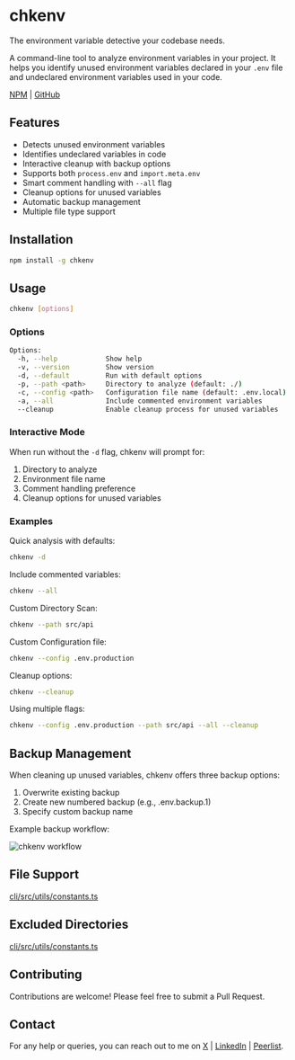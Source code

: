 # chkenv

The environment variable detective your codebase needs.

A command-line tool to analyze environment variables in your project. It helps you identify unused environment variables declared in your `.env` file and undeclared environment variables used in your code.

[NPM](https://www.npmjs.com/package/chkenv) | [GitHub](https://github.com/sudipb7/chkenv)

## Features

- Detects unused environment variables
- Identifies undeclared variables in code
- Interactive cleanup with backup options
- Supports both `process.env` and `import.meta.env`
- Smart comment handling with `--all` flag
- Cleanup options for unused variables
- Automatic backup management
- Multiple file type support

## Installation

```bash
npm install -g chkenv
```

## Usage

```bash
chkenv [options]
```

### Options

```bash
Options:
  -h, --help            Show help
  -v, --version         Show version
  -d, --default         Run with default options
  -p, --path <path>     Directory to analyze (default: ./)
  -c, --config <path>   Configuration file name (default: .env.local)
  -a, --all             Include commented environment variables
  --cleanup             Enable cleanup process for unused variables
```

### Interactive Mode

When run without the `-d` flag, chkenv will prompt for:

1. Directory to analyze
2. Environment file name
3. Comment handling preference
4. Cleanup options for unused variables

### Examples

Quick analysis with defaults:

```bash
chkenv -d
```

Include commented variables:

```bash
chkenv --all
```

Custom Directory Scan:

```bash
chkenv --path src/api
```

Custom Configuration file:

```bash
chkenv --config .env.production
```

Cleanup options:

```bash
chkenv --cleanup
```

Using multiple flags:

```bash
chkenv --config .env.production --path src/api --all --cleanup
```

## Backup Management

When cleaning up unused variables, chkenv offers three backup options:

1. Overwrite existing backup
2. Create new numbered backup (e.g., .env.backup.1)
3. Specify custom backup name

Example backup workflow:

![chkenv workflow](/og.png)

## File Support

[cli/src/utils/constants.ts](https://github.com/sudipb7/chkenv/blob/main/cli/src/utils/constants.ts)

## Excluded Directories

[cli/src/utils/constants.ts](https://github.com/sudipb7/chkenv/blob/main/cli/src/utils/constants.ts)

## Contributing

Contributions are welcome! Please feel free to submit a Pull Request.

## Contact

For any help or queries, you can reach out to me on [X](https://x.com/sudipbiswas_dev) | [LinkedIn](https://linkedin.com/in/sudipb7) | [Peerlist](https://peerlist.io/sudipbiswas).
